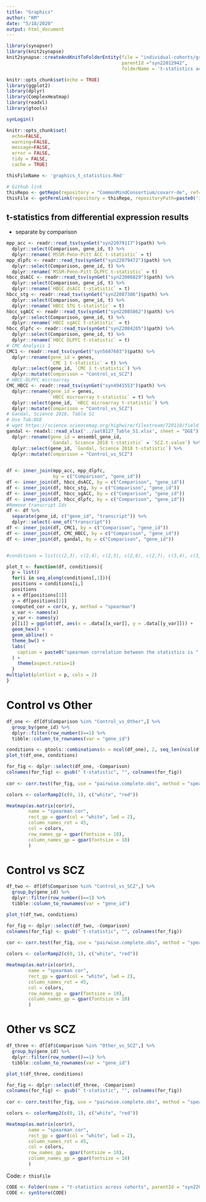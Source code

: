 ```yaml
---
title: "Graphics"
author: "KM"
date: "5/18/2020"
output: html_document
---
```


```r
library(synapser)
library(knit2synapse)
knit2synapse::createAndKnitToFolderEntity(file = "individual-cohorts/graphics_t_statistics.Rmd",
                                          parentId ="syn22012942",
                                          folderName = 't-statistics across cohorts')
```

```r
knitr::opts_chunk$set(echo = TRUE)
library(ggplot2)
library(dplyr)
library(ComplexHeatmap)
library(readxl)
library(gtools)

synLogin()

knitr::opts_chunk$set(
  echo=FALSE,
  warning=FALSE,
  message=FALSE,
  error = FALSE,
  tidy = FALSE,
  cache = TRUE)
```

```r
thisFileName <- 'graphics_t_statistics.Rmd'

# Github link
thisRepo <- getRepo(repository = "CommonMindConsortium/covarr-de", ref="branch", refName='master')
thisFile <- getPermlink(repository = thisRepo, repositoryPath=paste0('individual-cohorts/',thisFileName))
```

## t-statistics from differential expression results

- separate by comparison

```r
mpp_acc <- readr::read_tsv(synGet("syn22079117")$path) %>% 
  dplyr::select(Comparison, gene_id, t) %>% 
  dplyr::rename(`MSSM-Penn-Pitt ACC t-statistic` = t)
mpp_dlpfc <- readr::read_tsv(synGet("syn22079472")$path) %>% 
  dplyr::select(Comparison, gene_id, t) %>% 
  dplyr::rename(`MSSM-Penn-Pitt DLPFC t-statistic` = t)
hbcc_dsACC <- readr::read_tsv(synGet("syn22086829")$path) %>% 
  dplyr::select(Comparison, gene_id, t) %>% 
  dplyr::rename(`HBCC dsACC t-statistic` = t)
hbcc_stg <- readr::read_tsv(synGet("syn22087386")$path) %>% 
  dplyr::select(Comparison, gene_id, t) %>% 
  dplyr::rename(`HBCC STG t-statistic` = t)
hbcc_sgACC <- readr::read_tsv(synGet("syn22085862")$path) %>% 
  dplyr::select(Comparison, gene_id, t) %>% 
  dplyr::rename(`HBCC sgACC t-statistic` = t)
hbcc_dlpfc <- readr::read_tsv(synGet("syn22084205")$path) %>% 
  dplyr::select(Comparison, gene_id, t) %>% 
  dplyr::rename(`HBCC DLPFC t-statistic` = t)
# CMC Analysis 1
CMC1 <- readr::read_tsv(synGet("syn5607603")$path) %>% 
  dplyr::rename(gene_id = genes,
                `CMC 1 t-statistic` = t) %>% 
  dplyr::select(gene_id, `CMC 1 t-statistic`) %>% 
  dplyr::mutate(Comparison = "Control_vs_SCZ")
# HBCC-DLPFC microarray
CMC_HBCC <- readr::read_tsv(synGet("syn4941553")$path) %>% 
  dplyr::rename(gene_id = genes,
                `HBCC microarray t-statistic` = t) %>% 
  dplyr::select(gene_id, `HBCC microarray t-statistic`) %>%
  dplyr::mutate(Comparison = "Control_vs_SCZ")
# Gandal, Science 2018, Table S1
# Use Tab:DGE
# wget https://science.sciencemag.org/highwire/filestream/720110/field_highwire_adjunct_files/1/aat8127_Table_S1.xlsx
gandal <- readxl::read_xlsx('../aat8127_Table_S1.xlsx', sheet = "DGE") %>% 
  dplyr::rename(gene_id = ensembl_gene_id,
                `Gandal, Science 2018 t-statistic` = `SCZ.t.value`) %>% 
  dplyr::select(gene_id, `Gandal, Science 2018 t-statistic`) %>% 
  dplyr::mutate(Comparison = "Control_vs_SCZ")
  

df <- inner_join(mpp_acc, mpp_dlpfc,
                 by = c("Comparison", "gene_id"))
df <- inner_join(df, hbcc_dsACC, by = c("Comparison", "gene_id"))
df <- inner_join(df, hbcc_stg, by = c("Comparison", "gene_id"))
df <- inner_join(df, hbcc_sgACC, by = c("Comparison", "gene_id"))
df <- inner_join(df, hbcc_dlpfc, by = c("Comparison", "gene_id"))
#Remove transcript Ids
df <- df %>% 
  separate(gene_id, c("gene_id", "transcript")) %>% 
  dplyr::select(-one_of("transcript"))
df <- inner_join(df, CMC1, by = c("Comparison", "gene_id")) 
df <- inner_join(df, CMC_HBCC, by = c("Comparison", "gene_id"))
df <- inner_join(df, gandal, by = c("Comparison", "gene_id"))


#conditions = list(c(2,3), c(2,4), c(2,5), c(2,6), c(2,7), c(3,4), c(3,5),c(3,6), c(3,7), c(4,5), c(4,6), c(4,7), c(5,6), c(5,7), c(6,7))
```

```r
plot_t <- function(df, conditions){
  p = list()
  for(i in seq_along(conditions[,1])){
  positions = conditions[i,]
  positions
  x = df[positions[1]]
  y = df[positions[2]]
  computed_cor = cor(x, y, method = "spearman")
  x_var <- names(x)
  y_var <- names(y)
  p[[i]] = ggplot(df, aes(x = .data[[x_var]], y = .data[[y_var]])) +
  geom_hex() +
  geom_abline() +
  theme_bw() +
  labs(
    caption = paste0("spearman correlation between the statistics is ", round(computed_cor, digits = 3))
  ) +
    theme(aspect.ratio=1)
  }
multiplot(plotlist = p, cols = 2)
}
```

# Control vs Other
```r
df_one <- df[df$Comparison %in% "Control_vs_Other",] %>% 
  group_by(gene_id) %>% 
  dplyr::filter(row_number()==1) %>% 
  tibble::column_to_rownames(var = "gene_id")

conditions <- gtools::combinations(n = ncol(df_one), 2, seq_len(ncol(df_one)))
plot_t(df_one, conditions)
```

```r
for_fig <- dplyr::select(df_one, -Comparison)
colnames(for_fig) <- gsub(" t-statistic", "", colnames(for_fig))
  
cor <- corr.test(for_fig, use = "pairwise.complete.obs", method = "spearman")

colors <- colorRamp2(c(0, 1), c("white", "red"))

Heatmap(as.matrix(cor$r), 
        name = "spearman cor", 
        rect_gp = gpar(col = "white", lwd = 2),
        column_names_rot = 45,
        col = colors,
        row_names_gp = gpar(fontsize = 10),
        column_names_gp = gpar(fontsize = 10)
        )
```


# Control vs SCZ
```r
df_two <- df[df$Comparison %in% "Control_vs_SCZ",] %>% 
  group_by(gene_id) %>% 
  dplyr::filter(row_number()==1) %>% 
  tibble::column_to_rownames(var = "gene_id")

plot_t(df_two, conditions)
```


```r
for_fig <- dplyr::select(df_two, -Comparison)
colnames(for_fig) <- gsub(" t-statistic", "", colnames(for_fig))
  
cor <- corr.test(for_fig, use = "pairwise.complete.obs", method = "spearman")

colors <- colorRamp2(c(0, 1), c("white", "red"))

Heatmap(as.matrix(cor$r), 
        name = "spearman cor", 
        rect_gp = gpar(col = "white", lwd = 2),
        column_names_rot = 45,
        col = colors,
        row_names_gp = gpar(fontsize = 10),
        column_names_gp = gpar(fontsize = 10)
        )
```

# Other vs SCZ
```r
df_three <- df[df$Comparison %in% "Other_vs_SCZ",] %>% 
  group_by(gene_id) %>% 
  dplyr::filter(row_number()==1) %>% 
  tibble::column_to_rownames(var = "gene_id")

plot_t(df_three, conditions)
```


```r
for_fig <- dplyr::select(df_three, -Comparison)
colnames(for_fig) <- gsub(" t-statistic", "", colnames(for_fig))
  
cor <- corr.test(for_fig, use = "pairwise.complete.obs", method = "spearman")

colors <- colorRamp2(c(0, 1), c("white", "red"))

Heatmap(as.matrix(cor$r), 
        name = "spearman cor", 
        rect_gp = gpar(col = "white", lwd = 2),
        column_names_rot = 45,
        col = colors,
        row_names_gp = gpar(fontsize = 10),
        column_names_gp = gpar(fontsize = 10)
        )
```

Code: `r thisFile`

```r
CODE <- Folder(name = "t-statistics across cohorts", parentId = "syn22012942")
CODE <- synStore(CODE)
```
